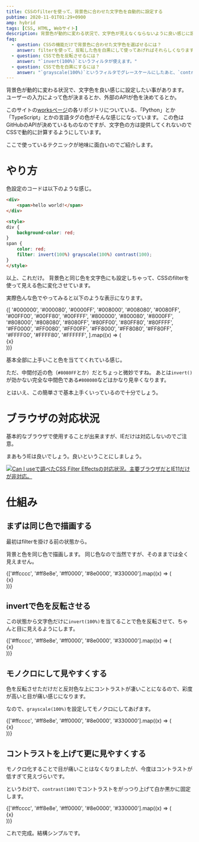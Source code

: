 ```yaml
---
title: CSSのfilterを使って、背景色に合わせた文字色を自動的に設定する
pubtime: 2020-11-01T01:29+0900
amp: hybrid
tags: [CSS, HTML, Webサイト]
description: 背景色が動的に変わる状況で、文字色が見えなくならないように良い感じに設定したい時があります。JavaScriptで書いても良いのですが面倒なので、CSSのfilterを使って上手いことやってもらう方法をご紹介します。
faq:
  - question: CSSの機能だけで背景色に合わせた文字色を選ばせるには？
    answer: filterを使って、反転した色を白黒にして使ってあげればそれらしくなります。
  - question: CSSで色を反転させるには？
    answer: "`invert(100%)`というフィルタが使えます。"
  - question: CSSで色を白黒にするには？
    answer: "`grayscale(100%)`というフィルタでグレースケールにしたあと、`contrast(100)`でコントラストを上げれば白黒になります。"
---
```


背景色が動的に変わる状況で、文字色を良い感じに設定したい事があります。
ユーザーの入力によって色が決まるとか、外部のAPIが色を決めてるとか。

このサイトの[worksページ](/works)の各リポジトリについている、「Python」とか「TypeScript」とかの言語タグの色がそんな感じになっています。
この色はGitHubのAPIが決めているものなのですが、文字色の方は提供してくれないのでCSSで動的に計算するようにしています。

ここで使っているテクニックが地味に面白いのでご紹介します。


# やり方

色設定のコードは以下のような感じ。

``` html
<div>
    <span>hello world!</span>
</div>

<style>
div {
    background-color: red;
}
span {
    color: red;
    filter: invert(100%) grayscale(100%) contrast(100);
}
</style>
```

以上、これだけ。
背景色と同じ色を文字色にも設定しちゃって、CSSのfilterを使って見える色に変化させています。

実際色んな色でやってみると以下のような表示になります。

<div role="img" aria-label="カラフルな27色の枠と、その上に白か黒の文字でカラーコードが表示されている。明るい色の場合は黒い文字、暗い色の場合は白い文字。">
  {[
    '#000000',
    '#000080',
    '#0000FF',
    '#008000',
    '#008080',
    '#0080FF',
    '#00FF00',
    '#00FF80',
    '#00FFFF',
    '#800000',
    '#800080',
    '#8000FF',
    '#808000',
    '#808080',
    '#8080FF',
    '#80FF00',
    '#80FF80',
    '#80FFFF',
    '#FF0000',
    '#FF0080',
    '#FF00FF',
    '#FF8000',
    '#FF8080',
    '#FF80FF',
    '#FFFF00',
    '#FFFF80',
    '#FFFFFF',
  ].map((x) => (
    <div key={x} style={{ backgroundColor: x, display: 'inline-block', textAlign: 'center', padding: '1em', width: '6em' }}>
      <span style={{ color: x, filter: 'invert(100%) grayscale(100%) contrast(100)' }}>
        {x}
      </span>
    </div>
  ))}
</div>

基本全部に上手いこと色を当ててくれている感じ。

ただ、中間付近の色（`#8080FF`とか）だとちょっと微妙ですね。
あとは`invert()`が効かない完全な中間色である`#808080`などはかなり見辛くなります。

とはいえ、この簡単さで基本上手くいっているので十分でしょう。


# ブラウザの対応状況

基本的なブラウザで使用することが出来ますが、IEだけは対応しないのでご注意。

まあもうIEは良いでしょう。良いということにしましょう。

[![Can I useで調べたCSS Filter Effectsの対応状況。主要ブラウザだとIE11だけが非対応。](/blog/2020/11/caniuse-css-filter-effects.jpg "600x356")](https://caniuse.com/css-filters)


# 仕組み

## まずは同じ色で描画する

最初はfilterを掛ける前の状態から。

背景と色を同じ色で描画します。
同じ色なので当然ですが、そのままでは全く見えません。

<div role="img" aria-label="様々な明るさの赤い背景に、背景と同じ色で文字が表示されている。なので、全く見えない。">
  {['#ffcccc', '#ff8e8e', '#ff0000', '#8e0000', '#330000'].map((x) => (
    <div key={x} style={{ backgroundColor: x, display: 'inline-block', padding: '1em 2em' }}>
      <span style={{ color: x }}>
        {x}
      </span>
    </div>
  ))}
</div>

## invertで色を反転させる

この状態から文字色だけに`invert(100%)`を当てることで色を反転させて、ちゃんと目に見えるようにします。

<div role="img" aria-label="様々な明るさの赤い背景に、文字はシアンで表示されている。背景が明るい赤の場合は暗いシアン、暗い赤の場合は明るいシアン。色の差が激しくて目がつらい。">
  {['#ffcccc', '#ff8e8e', '#ff0000', '#8e0000', '#330000'].map((x) => (
    <div key={x} style={{ backgroundColor: x, display: 'inline-block', padding: '1em 2em' }}>
      <span style={{ color: x, filter: 'invert(100%)' }}>
        {x}
      </span>
    </div>
  ))}
</div>

## モノクロにして見やすくする

色を反転させただけだと反対色な上にコントラストが凄いことになるので、彩度が高いと目が痛い感じになります。

なので、`grayscale(100%)`を設定してモノクロにしてあげます。

<div role="img" aria-label="様々な明るさの赤い背景に、今度はグレーの文字で表示されている。コントラストが低いので見えづらい。">
  {['#ffcccc', '#ff8e8e', '#ff0000', '#8e0000', '#330000'].map((x) => (
    <div key={x} style={{ backgroundColor: x, display: 'inline-block', padding: '1em 2em' }}>
      <span style={{ color: x, filter: 'invert(100%) grayscale(100%)' }}>
        {x}
      </span>
    </div>
  ))}
</div>

## コントラストを上げて更に見やすくする

モノクロ化することで目が痛いことはなくなりましたが、今度はコントラストが低すぎて見えづらいです。

というわけで、`contrast(100)`でコントラストをがっつり上げて白か黒かに固定します。

<div role="img" aria-label="様々な明るさの赤い背景の上に、それぞれ見やすい白か黒かの文字が載っている。">
  {['#ffcccc', '#ff8e8e', '#ff0000', '#8e0000', '#330000'].map((x) => (
    <div key={x} style={{ backgroundColor: x, display: 'inline-block', padding: '1em 2em' }}>
      <span style={{ color: x, filter: 'invert(100%) grayscale(100%) contrast(100)' }}>
        {x}
      </span>
    </div>
  ))}
</div>

これで完成。結構シンプルです。
